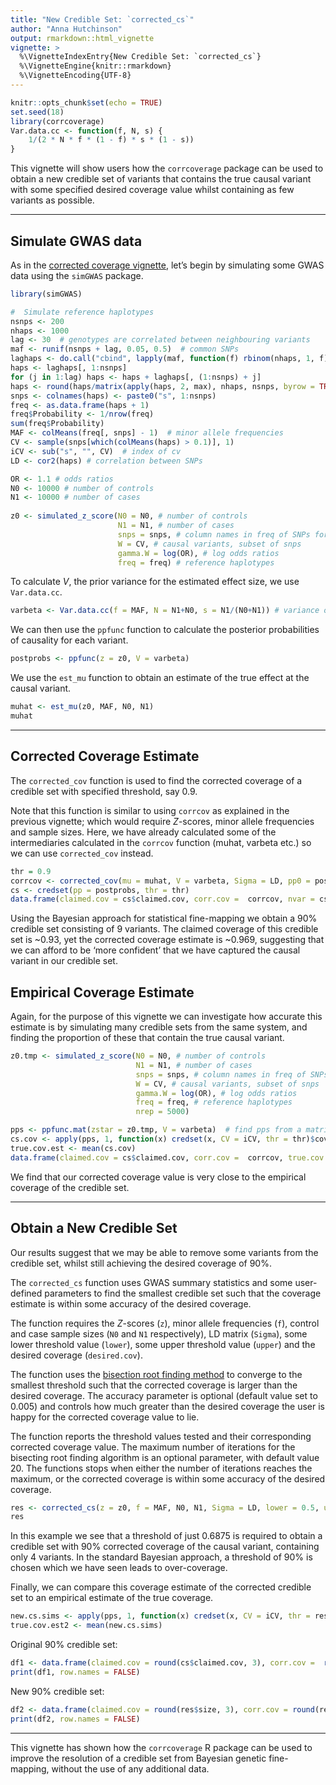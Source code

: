 ```yaml
---
title: "New Credible Set: `corrected_cs`"
author: "Anna Hutchinson"
output: rmarkdown::html_vignette
vignette: >
  %\VignetteIndexEntry{New Credible Set: `corrected_cs`}
  %\VignetteEngine{knitr::rmarkdown}
  %\VignetteEncoding{UTF-8}
---
```


```r
knitr::opts_chunk$set(echo = TRUE)
set.seed(18)
library(corrcoverage)
Var.data.cc <- function(f, N, s) {
    1/(2 * N * f * (1 - f) * s * (1 - s))
}
```

This vignette will show users how the `corrcoverage` package can be used to obtain a new credible set of variants that contains the true causal variant with some specified desired coverage value whilst containing as few variants as possible.

---

## Simulate GWAS data

As in the [corrected coverage vignette](https://annahutch.github.io/corrcoverage/articles/my-vignette.html), let's begin by simulating some GWAS data using the `simGWAS` package.

```r
library(simGWAS)

#  Simulate reference haplotypes
nsnps <- 200
nhaps <- 1000
lag <- 30  # genotypes are correlated between neighbouring variants
maf <- runif(nsnps + lag, 0.05, 0.5)  # common SNPs
laghaps <- do.call("cbind", lapply(maf, function(f) rbinom(nhaps, 1, f)))
haps <- laghaps[, 1:nsnps]
for (j in 1:lag) haps <- haps + laghaps[, (1:nsnps) + j]
haps <- round(haps/matrix(apply(haps, 2, max), nhaps, nsnps, byrow = TRUE))
snps <- colnames(haps) <- paste0("s", 1:nsnps)
freq <- as.data.frame(haps + 1)
freq$Probability <- 1/nrow(freq)
sum(freq$Probability)
MAF <- colMeans(freq[, snps] - 1)  # minor allele frequencies
CV <- sample(snps[which(colMeans(haps) > 0.1)], 1)
iCV <- sub("s", "", CV)  # index of cv
LD <- cor2(haps) # correlation between SNPs
```

```r
OR <- 1.1 # odds ratios
N0 <- 10000 # number of controls
N1 <- 10000 # number of cases
  
z0 <- simulated_z_score(N0 = N0, # number of controls
                        N1 = N1, # number of cases
                        snps = snps, # column names in freq of SNPs for which Z scores should be generated
                        W = CV, # causal variants, subset of snps
                        gamma.W = log(OR), # log odds ratios
                        freq = freq) # reference haplotypes
```

To calculate $V$, the prior variance for the estimated effect size, we use `Var.data.cc`.

```r
varbeta <- Var.data.cc(f = MAF, N = N1+N0, s = N1/(N0+N1)) # variance of estimated effect size
```

We can then use the `ppfunc` function to calculate the posterior probabilities of causality for each variant.

```r
postprobs <- ppfunc(z = z0, V = varbeta) 
```

We use the `est_mu` function to obtain an estimate of the true effect at the causal variant.

```r
muhat <- est_mu(z0, MAF, N0, N1)
muhat
```

---

## Corrected Coverage Estimate

The `corrected_cov` function is used to find the corrected coverage of a credible set with specified threshold, say 0.9.

Note that this function is similar to using `corrcov` as explained in the previous vignette; which would require $Z$-scores, minor allele frequencies and sample sizes. Here, we have already calculated some of the intermediaries calculated in the `corrcov` function (muhat, varbeta etc.) so we can use `corrected_cov` instead.

```r
thr = 0.9
corrcov <- corrected_cov(mu = muhat, V = varbeta, Sigma = LD, pp0 = postprobs, thr = thr, nrep = 1000)
cs <- credset(pp = postprobs, thr = thr)
data.frame(claimed.cov = cs$claimed.cov, corr.cov =  corrcov, nvar = cs$nvar)
```

Using the Bayesian approach for statistical fine-mapping we obtain a 90% credible set consisting of 9 variants. The claimed coverage of this credible set is ~0.93, yet the corrected coverage estimate is ~0.969, suggesting that we can afford to be 'more confident' that we have captured the causal variant in our credible set. 

## Empirical Coverage Estimate

Again, for the purpose of this vignette we can investigate how accurate this estimate is by simulating many credible sets from the same system, and finding the proportion of these that contain the true causal variant.

```r
z0.tmp <- simulated_z_score(N0 = N0, # number of controls
                            N1 = N1, # number of cases
                            snps = snps, # column names in freq of SNPs for which Z scores should be generated
                            W = CV, # causal variants, subset of snps
                            gamma.W = log(OR), # log odds ratios
                            freq = freq, # reference haplotypes
                            nrep = 5000) 

pps <- ppfunc.mat(zstar = z0.tmp, V = varbeta)  # find pps from a matrix of simulations
cs.cov <- apply(pps, 1, function(x) credset(x, CV = iCV, thr = thr)$cov)
true.cov.est <- mean(cs.cov)
data.frame(claimed.cov = cs$claimed.cov, corr.cov =  corrcov, true.cov = true.cov.est, nvar = cs$nvar)
```

We find that our corrected coverage value is very close to the empirical coverage of the credible set.

---

## Obtain a New Credible Set

Our results suggest that we may be able to remove some variants from the credible set, whilst still achieving the desired coverage of 90%.

The `corrected_cs` function uses GWAS summary statistics and some user-defined parameters to find the smallest credible set such that the coverage estimate is within some accuracy of the desired coverage.

The function requires the $Z$-scores (`z`), minor allele frequencies (`f`), control and case sample sizes (`N0` and `N1` respectively), LD matrix (`Sigma`), some lower threshold value (`lower`), some upper threshold value (`upper`) and the desired coverage (`desired.cov`). 

The function uses the [bisection root finding method](https://en.wikipedia.org/wiki/Root-finding_algorithm#Bisection_method) to converge to the smallest threshold such that the corrected coverage is larger than the desired coverage. The accuracy parameter is optional (default value set to 0.005) and controls how much greater than the desired coverage the user is happy for the corrected coverage value to lie. 

The function reports the threshold values tested and their corresponding corrected coverage value. The maximum number of iterations for the bisecting root finding algorithm is an optional parameter, with default value 20. The functions stops when either the number of iterations reaches the maximum, or the corrected coverage is within some accuracy of the desired coverage. 

```r
res <- corrected_cs(z = z0, f = MAF, N0, N1, Sigma = LD, lower = 0.5, upper = 1, desired.cov = 0.9)
res
```

In this example we see that a threshold of just 0.6875 is required to obtain a credible set with 90% corrected coverage of the causal variant, containing only 4 variants. In the standard Bayesian approach, a threshold of 90% is chosen which we have seen leads to over-coverage.

Finally, we can compare this coverage estimate of the corrected credible set to an empirical estimate of the true coverage. 

```r
new.cs.sims <- apply(pps, 1, function(x) credset(x, CV = iCV, thr = res$req.thr)$cov)
true.cov.est2 <- mean(new.cs.sims)
```

Original 90% credible set:
```r
df1 <- data.frame(claimed.cov = round(cs$claimed.cov, 3), corr.cov =  round(corrcov, 3), true.cov = round(true.cov.est, 3), nvar = cs$nvar)
print(df1, row.names = FALSE)
```

New 90% credible set:
```r
df2 <- data.frame(claimed.cov = round(res$size, 3), corr.cov = round(res$corr.cov, 3), true.cov = round(true.cov.est2, 3), nvar = length(res$credset))
print(df2, row.names = FALSE)
```

---

This vignette has shown how the `corrcoverage` R package can be used to improve the resolution of a credible set from Bayesian genetic fine-mapping, without the use of any additional data.
